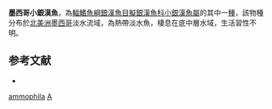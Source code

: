 {{Speciesbox 
| status = NE
| status_system = IUCN3.1
| taxon = Atherinella ammophila
| authority = [[Chernoff|Chernoff]] & [[Miller|Miller]], 1984
| synonyms = 
}}
'''墨西哥小銀漢魚'''，為[[輻鰭魚綱|輻鰭魚綱]][[銀漢魚目|銀漢魚目]][[擬銀漢魚科|擬銀漢魚科]][[小銀漢魚屬|小銀漢魚屬]]的其中一[[種|種]]，該物種分布於[[北美洲|北美洲]][[墨西哥|墨西哥]]淡水流域，為熱帶淡水魚，棲息在底中層水域，生活習性不明。

==参考文献==
*{{FishBase_species|genus=Atherinella|species=ammophila|year=2016|month=3}}

{{Taxonbar|from=Q5803252}}

[[Category:小銀漢魚屬|ammophila]]
[[Category:1984年描述的鱼类|A]]